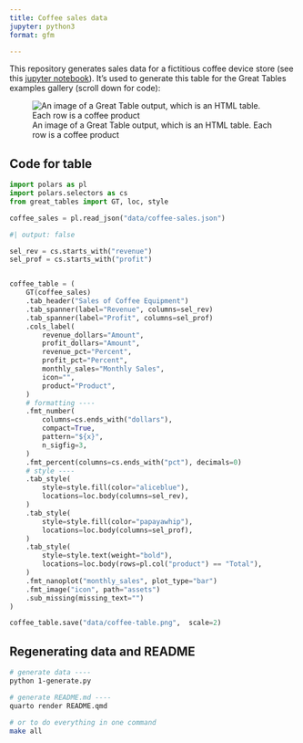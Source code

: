 ```yaml
---
title: Coffee sales data
jupyter: python3
format: gfm

---
```


This repository generates sales data for a fictitious coffee device store (see this [jupyter notebook](./example_notebook.ipynb)).
It's used to generate this table for the Great Tables examples gallery (scroll down for code):

![An image of a Great Table output, which is an HTML table. Each row is a coffee product](./data/coffee-table.png)

## Code for table

```python
import polars as pl
import polars.selectors as cs
from great_tables import GT, loc, style

coffee_sales = pl.read_json("data/coffee-sales.json")
```


```python
#| output: false

sel_rev = cs.starts_with("revenue")
sel_prof = cs.starts_with("profit")


coffee_table = (
    GT(coffee_sales)
    .tab_header("Sales of Coffee Equipment")
    .tab_spanner(label="Revenue", columns=sel_rev)
    .tab_spanner(label="Profit", columns=sel_prof)
    .cols_label(
        revenue_dollars="Amount",
        profit_dollars="Amount",
        revenue_pct="Percent",
        profit_pct="Percent",
        monthly_sales="Monthly Sales",
        icon="",
        product="Product",
    )
    # formatting ----
    .fmt_number(
        columns=cs.ends_with("dollars"),
        compact=True,
        pattern="${x}",
        n_sigfig=3,
    )
    .fmt_percent(columns=cs.ends_with("pct"), decimals=0)
    # style ----
    .tab_style(
        style=style.fill(color="aliceblue"),
        locations=loc.body(columns=sel_rev),
    )
    .tab_style(
        style=style.fill(color="papayawhip"),
        locations=loc.body(columns=sel_prof),
    )
    .tab_style(
        style=style.text(weight="bold"),
        locations=loc.body(rows=pl.col("product") == "Total"),
    )
    .fmt_nanoplot("monthly_sales", plot_type="bar")
    .fmt_image("icon", path="assets")
    .sub_missing(missing_text="")
)

coffee_table.save("data/coffee-table.png",  scale=2)
```

## Regenerating data and README

```bash
# generate data ----
python 1-generate.py

# generate README.md ----
quarto render README.qmd

# or to do everything in one command
make all
```